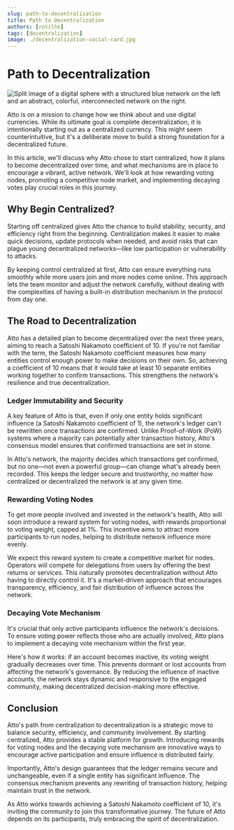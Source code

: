 ```yaml
---
slug: path-to-decentralization
title: Path to Decentralization
authors: [rotilho]
tags: [decentralization]
image: ./decentralization-social-card.jpg
---
```


# Path to Decentralization

![Split image of a digital sphere with a structured blue network on the left and an abstract, colorful, interconnected network on the right.](./decentralization.webp)

Atto is on a mission to change how we think about and use digital currencies. While its ultimate goal is complete decentralization, it is intentionally starting out as a centralized currency. This might seem counterintuitive, but it's a deliberate move to build a strong foundation for a decentralized future.

In this article, we'll discuss why Atto chose to start centralized, how it plans to become decentralized over time, and what mechanisms are in place to encourage a vibrant, active network. We'll look at how rewarding voting nodes, promoting a competitive node market, and implementing decaying votes play crucial roles in this journey.

<!-- truncate -->

## Why Begin Centralized?

Starting off centralized gives Atto the chance to build stability, security, and efficiency right from the beginning. Centralization makes it easier to make quick decisions, update protocols when needed, and avoid risks that can plague young decentralized networks—like low participation or vulnerability to attacks.

By keeping control centralized at first, Atto can ensure everything runs smoothly while more users join and more nodes come online. This approach lets the team monitor and adjust the network carefully, without dealing with the complexities of having a built-in distribution mechanism in the protocol from day one.

## The Road to Decentralization

Atto has a detailed plan to become decentralized over the next three years, aiming to reach a Satoshi Nakamoto coefficient of 10. If you're not familiar with the term, the Satoshi Nakamoto coefficient measures how many entities control enough power to make decisions on their own. So, achieving a coefficient of 10 means that it would take at least 10 separate entities working together to confirm transactions. This strengthens the network's resilience and true decentralization.

### Ledger Immutability and Security

A key feature of Atto is that, even if only one entity holds significant influence (a Satoshi Nakamoto coefficient of 1), the network's ledger can't be rewritten once transactions are confirmed. Unlike Proof-of-Work (PoW) systems where a majority can potentially alter transaction history, Atto's consensus model ensures that confirmed transactions are set in stone.

In Atto's network, the majority decides which transactions get confirmed, but no one—not even a powerful group—can change what's already been recorded. This keeps the ledger secure and trustworthy, no matter how centralized or decentralized the network is at any given time.

### Rewarding Voting Nodes

To get more people involved and invested in the network's health, Atto will soon introduce a reward system for voting nodes, with rewards proportional to voting weight, capped at 1%. This incentive aims to attract more participants to run nodes, helping to distribute network influence more evenly.

We expect this reward system to create a competitive market for nodes. Operators will compete for delegations from users by offering the best returns or services. This naturally promotes decentralization without Atto having to directly control it. It's a market-driven approach that encourages transparency, efficiency, and fair distribution of influence across the network.

### Decaying Vote Mechanism

It's crucial that only active participants influence the network's decisions. To ensure voting power reflects those who are actually involved, Atto plans to implement a decaying vote mechanism within the first year.

Here's how it works: if an account becomes inactive, its voting weight gradually decreases over time. This prevents dormant or lost accounts from affecting the network's governance. By reducing the influence of inactive accounts, the network stays dynamic and responsive to the engaged community, making decentralized decision-making more effective.

## Conclusion

Atto's path from centralization to decentralization is a strategic move to balance security, efficiency, and community involvement. By starting centralized, Atto provides a stable platform for growth. Introducing rewards for voting nodes and the decaying vote mechanism are innovative ways to encourage active participation and ensure influence is distributed fairly.

Importantly, Atto's design guarantees that the ledger remains secure and unchangeable, even if a single entity has significant influence. The consensus mechanism prevents any rewriting of transaction history, helping maintain trust in the network.

As Atto works towards achieving a Satoshi Nakamoto coefficient of 10, it's inviting the community to join this transformative journey. The future of Atto depends on its participants, truly embracing the spirit of decentralization.
